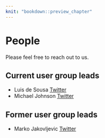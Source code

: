 ```yaml
---
knit: "bookdown::preview_chapter"
---
```

  
# People
Please feel free to reach out to us.

## Current user group leads
* Luis de Sousa [Twitter](https://twitter.com/luis_de_sousa)
* Michael Johnson [Twitter](https://twitter.com/Mikejohnsonza)

## Former user group leads
* Marko Jakovljevic [Twitter](https://twitter.com/MarchofReason)
